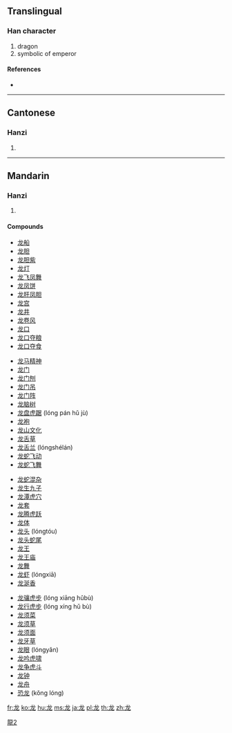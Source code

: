 {{also|龍}}<!-- may be replaced by zh-forms -->
==Translingual==

===Han character===
{{Han char|rn=212|rad=龙|as=00|sn=5|four=|canj=戈大心 (IKP)}}

# dragon
# symbolic of emperor

====References====
* {{Han ref|kx=1537.251|hdz=74804.010|uh=9F99|ud=40857}}

----

==Cantonese==

===Hanzi===
{{yue-hanzi|jyut=|y=lung4}}

# {{defn|Cantonese}}

----

==Mandarin==

===Hanzi===
{{cmn-hanzi|tra=龍|pin=[[lóng]] ([[long2]])|wg=lung<sup>2</sup>}}

# {{defn|Mandarin}}

====Compounds====
{{top4}}
* [[龙船]]
* [[龙胆]]
* [[龙胆紫]]
* [[龙灯]]
* [[龙飞凤舞]]
* [[龙凤饼]]
* [[龙肝凤胆]]
* [[龙宫]]
* [[龙井]]
* [[龙卷风]]
* [[龙口]]
* [[龙口夺粮]]
* [[龙口夺食]]
{{mid4}}
* [[龙马精神]]
* [[龙门]]
* [[龙门刨]]
* [[龙门吊]]
* [[龙门阵]]
* [[龙脑树]]
* [[龙盘虎踞]] (lóng pán hǔ jù)
* [[龙袍]]
* [[龙山文化]]
* [[龙舌草]]
* [[龙舌兰]] (lóngshélán)
* [[龙蛇飞动]]
* [[龙蛇飞舞]]
{{mid4}}
* [[龙蛇混杂]]
* [[龙生九子]]
* [[龙潭虎穴]]
* [[龙套]]
* [[龙腾虎跃]]
* [[龙体]]
* [[龙头]] (lóngtóu)
* [[龙头蛇尾]]
* [[龙王]]
* [[龙王庙]]
* [[龙舞]]
* [[龙虾]] (lóngxiā)
* [[龙涎香]]
{{mid4}}
* [[龙骧虎步]] (lóng xiāng hǔbù)
* [[龙行虎步]] (lóng xíng hǔ bù)
* [[龙须菜]]
* [[龙须草]]
* [[龙须面]]
* [[龙牙草]]
* [[龙眼]] (lóngyǎn)
* [[龙吟虎啸]]
* [[龙争虎斗]]
* [[龙钟]]
* [[龙舟]]
* [[恐龙]] (kǒng lóng)
{{bottom}}

[[Category:CJKV characters simplified differently in Japan and China|龍2]]

[[fr:龙]]
[[ko:龙]]
[[hu:龙]]
[[ms:龙]]
[[ja:龙]]
[[pl:龙]]
[[th:龙]]
[[zh:龙]]